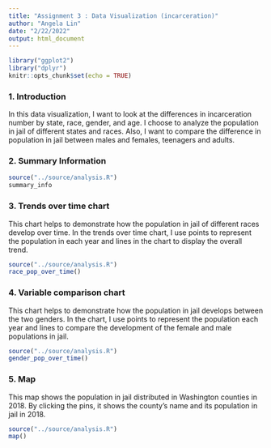 ```yaml
---
title: "Assignment 3 : Data Visualization (incarceration)"
author: "Angela Lin"
date: "2/22/2022"
output: html_document
---
```


```r
library("ggplot2")
library("dplyr")
knitr::opts_chunk$set(echo = TRUE)
```

### 1. Introduction

In this data visualization, I want to look at the differences in incarceration number by state, race, gender, and age. I choose to analyze the population in jail of different states and races. Also, I want to compare the difference in population in jail between males and females, teenagers and adults.

### 2. Summary Information

```r
source("../source/analysis.R")
summary_info
```

### 3. Trends over time chart

This chart helps to demonstrate how the population in jail of different races develop over time. In the trends over time chart, I use points to represent the population in each year and lines in the chart to display the overall trend.

```r
source("../source/analysis.R")
race_pop_over_time()
```

### 4. Variable comparison chart

This chart helps to demonstrate how the population in jail develops between the two genders. In the chart, I use points to represent the population each year and lines to compare the development of the female and male populations in jail.

```r
source("../source/analysis.R")
gender_pop_over_time()
```

### 5. Map
This map shows the population in jail distributed in Washington counties in 2018. By clicking the pins, it shows the county's name and its population in jail in 2018.
```r
source("../source/analysis.R")
map()
```

